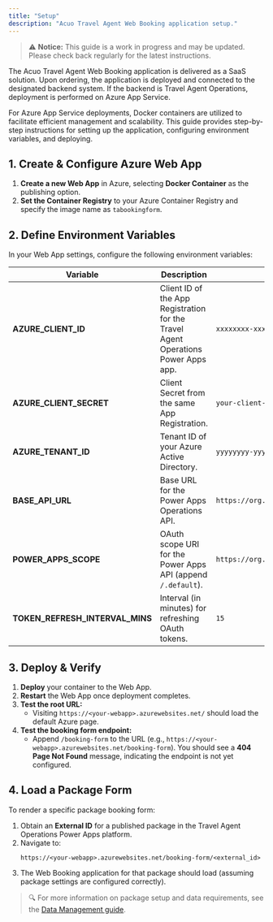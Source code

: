 ```yaml
---
title: "Setup"
description: "Acuo Travel Agent Web Booking application setup."
---
```

> ⚠️ **Notice:** This guide is a work in progress and may be updated. Please check back regularly for the latest instructions.


The Acuo Travel Agent Web Booking application is delivered as a SaaS solution. Upon ordering, the application is deployed and connected to the designated backend system. If the backend is Travel Agent Operations, deployment is performed on Azure App Service.

For Azure App Service deployments, Docker containers are utilized to facilitate efficient management and scalability. This guide provides step-by-step instructions for setting up the application, configuring environment variables, and deploying.


## 1. Create & Configure Azure Web App

1. **Create a new Web App** in Azure, selecting **Docker Container** as the publishing option.
2. **Set the Container Registry** to your Azure Container Registry and specify the image name as `tabookingform`.

## 2. Define Environment Variables

In your Web App settings, configure the following environment variables:

| Variable                    | Description                                                                                                        | Example                                                      |
| --------------------------- | ------------------------------------------------------------------------------------------------------------------ | ------------------------------------------------------------ |
| **AZURE_CLIENT_ID**         | Client ID of the App Registration for the Travel Agent Operations Power Apps app.                                  | `xxxxxxxx-xxxx-xxxx-xxxx-xxxxxxxxxxxx`                      |
| **AZURE_CLIENT_SECRET**     | Client Secret from the same App Registration.                                                                      | `your-client-secret-value`                                   |
| **AZURE_TENANT_ID**         | Tenant ID of your Azure Active Directory.                                                                          | `yyyyyyyy-yyyy-yyyy-yyyy-yyyyyyyyyyyy`                      |
| **BASE_API_URL**            | Base URL for the Power Apps Operations API.                                                                        | `https://org.crm4.dynamics.com/api/data/v9.2`               |
| **POWER_APPS_SCOPE**        | OAuth scope URI for the Power Apps API (append `/.default`).                                                       | `https://org.crm4.dynamics.com/.default`                    |
| **TOKEN_REFRESH_INTERVAL_MINS** | Interval (in minutes) for refreshing OAuth tokens.                                                             | `15`                                                         |


## 3. Deploy & Verify

1. **Deploy** your container to the Web App.
2. **Restart** the Web App once deployment completes.
3. **Test the root URL:**
   - Visiting `https://<your-webapp>.azurewebsites.net/` should load the default Azure page.
4. **Test the booking form endpoint:**
   - Append `/booking-form` to the URL (e.g., `https://<your-webapp>.azurewebsites.net/booking-form`). You should see a **404 Page Not Found** message, indicating the endpoint is not yet configured.

## 4. Load a Package Form

To render a specific package booking form:

1. Obtain an **External ID** for a published package in the Travel Agent Operations Power Apps platform.
2. Navigate to:
   ```
   https://<your-webapp>.azurewebsites.net/booking-form/<external_id>
   ```
3. The Web Booking application for that package should load (assuming package settings are configured correctly).

> 🔍 For more information on package setup and data requirements, see the [Data Management guide](/docs/travel-agent/data-management).